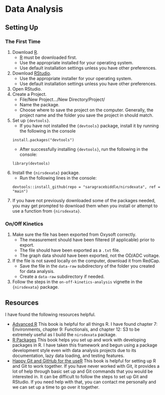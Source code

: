 # Data Analysis {#Appendix-DataAnalysis}

## Setting Up

### The First Time

1. Download [R].
    - [R] must be downloaded first. 
    - Use the appropriate installed for your operating system. 
    - Use default installation settings unless you have other preferences. 
2. Download [RStudio]. 
    - Use the appropriate installer for your operating system. 
    - Use default installation settings unless you have other preferences. 
1. Open RStudio.
2. Create a Project. 
      - File/New Project.../New Directory/Project/
      - Name the package. 
      - Choose where to save the project on the computer. Generally, the project name and the folder you save the project in should match. 
3. Set up `{devtools}`.
    - If you have not installed the `{devtools}` package, install it by running the following in the console
```
install.packages("devtools")
```
     - After successfully installing `{devtools}`, run the following in the console:
```
library(devtools)
```
4. Install the `{nirsdexata}` package. 
    - Run the following lines in the console:
```
devtools::install_github(repo = "saragracebiddle/nirsdexata", ref = "main")
```
4. If you have not previously downloaded some of the packages needed, you may get prompted to download them when you install or attempt to use a function from `{nirsdexata}`. 

### On/Off Kinetics

1. Make sure the file has been exported from Oxysoft correctly.
    - The measurement should have been filtered (if applicable) prior to export. 
    - The file should have been exported as a `.txt` file. 
    - The graph data should have been exported, not the OD/ADC voltage. 
2. If the file is not saved locally on the computer, download it from RedCap. 
    - Save the file in the `data-raw` subdirectory of the folder you created for data analysis. 
    - Create a `data-raw` subdirectory if needed. 
3. Follow the steps in the `on-off-kinetics-analysis` vignette in the `{nirsdexata}` package.
    

## Resources

I have found the following resources helpful. 

- [Advanced R]
This book is helpful for all things R. I have found chapter 7: Environments, chapter 9: Functionals, and chapter 12: S3 to be extremely useful as I build the `nirsdexata` package. 
- [R Packages]
This book helps you set up and work with developing packages in R. I have taken this framework and begun using a package development style even with data analysis projects due to its documentation, lazy data loading, and testing features. 
- [Happy Git and GitHub for the useR]
This book is helpful for setting up R and Git to work together. If you have never worked with Git, it provides a lot of help through basic set up and Git commands that you would be interested in. It can be difficult to follow the steps to set up Git and RStudio. If you need help with that, you can contact me personally and we can set up a time to go over it together. 

[Happy Git and GitHub for the useR]: https://happygitwithr.com/
[R Packages]: https://r-pkgs.org/
[Advanced R]: https://adv-r.hadley.nz/index.html
[R]: https://posit.co/download/rstudio-desktop/
[RStudio]: https://posit.co/download/rstudio-desktop/


